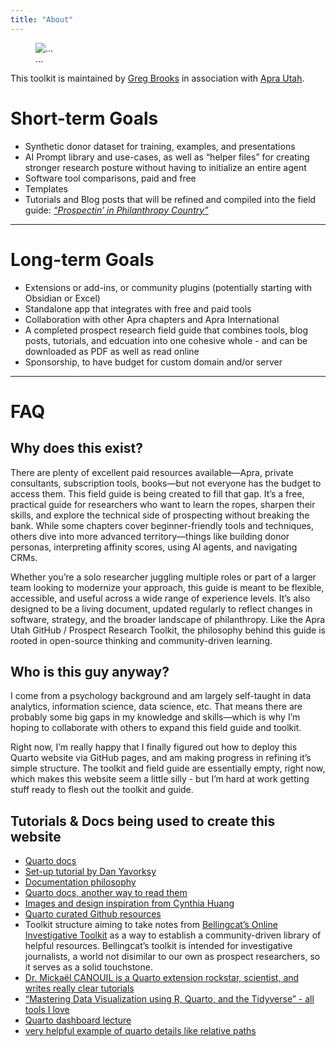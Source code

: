 ```yaml
---
title: "About"
---
```

::: {.column-margin}
![...](https://i.postimg.cc/rwp86Hry/25th-anniversary-logo.jpg)
:::

This toolkit is maintained by [Greg Brooks](https://github.com/analyst-greg/){.external} in association with [Apra Utah](https://aprautah.wildapricot.org/){.external}.

# Short-term Goals
- Synthetic donor dataset for training, examples, and presentations
- AI Prompt library and use-cases, as well as "helper files" for creating stronger research posture without having to initialize an entire agent
- Software tool comparisons, paid and free
- Templates
- Tutorials and Blog posts that will be refined and compiled into the field guide: [*"Prospectin' in Philanthropy Country"*](toolkit_blog/technical_field_guide/index.qmd)

***
# Long-term Goals
- Extensions or add-ins, or community plugins (potentially starting with Obsidian or Excel)
- Standalone app that integrates with free and paid tools
- Collaboration with other Apra chapters and Apra International
- A completed prospect research field guide that combines tools, blog posts, tutorials, and edcuation into one cohesive whole - and can be downloaded as PDF as well as read online
- Sponsorship, to have budget for custom domain and/or server

***
# FAQ

## Why does this exist?

There are plenty of excellent paid resources available—Apra, private consultants, subscription tools, books—but not everyone has the budget to access them. This field guide is being created to fill that gap. It’s a free, practical guide for researchers who want to learn the ropes, sharpen their skills, and explore the technical side of prospecting without breaking the bank.
While some chapters cover beginner-friendly tools and techniques, others dive into more advanced territory—things like building donor personas, interpreting affinity scores, using AI agents, and navigating CRMs. 

Whether you're a solo researcher juggling multiple roles or part of a larger team looking to modernize your approach, this guide is meant to be flexible, accessible, and useful across a wide range of experience levels. It’s also designed to be a living document, updated regularly to reflect changes in software, strategy, and the broader landscape of philanthropy. Like the Apra Utah GitHub / Prospect Research Toolkit, the philosophy behind this guide is rooted in open-source thinking and community-driven learning.

## Who is this guy anyway?

I come from a psychology background and am largely self-taught in data analytics, information science, data science, etc. That means there are probably some big gaps in my knowledge and skills—which is why I'm hoping to collaborate with others to expand this field guide and toolkit. 

Right now, I'm really happy that I finally figured out how to deploy this Quarto website via GitHub pages, and am making progress in refining it's simple structure. The toolkit and field guide are essentially empty, right now, which makes this website seem a little silly - but I'm hard at work getting stuff ready to flesh out the toolkit and guide.

## Tutorials & Docs being used to create this website
- [Quarto docs](https://quarto.org/docs/websites){.external}
- [Set-up tutorial by Dan Yavorksy](https://www.danyavorsky.com/posts/020-quarto-websites/){.external}
- [Documentation philosophy](https://diataxis.fr/){.external}
- [Quarto docs, another way to read them](https://deepwiki.com/quarto-dev/quarto-web/4.1-website-navigation){.external}
- [Images and design inspiration from Cynthia Huang](https://www.cynthiahqy.com/blog.html){.external}
- [Quarto curated Github resources](https://github.com/mcanouil/awesome-quarto){.external}
- Toolkit structure aiming to take notes from [Bellingcat's Online Investigative Toolkit](https://bellingcat.gitbook.io/toolkit){.external} as a way to establish a community-driven library of helpful resources. Bellingcat's toolkit is intended for investigative journalists, a world not disimilar to our own as prospect researchers, so it serves as a solid touchstone. 
- [Dr. Mickaël CANOUIL is a Quarto extension rockstar, scientist, and writes really clear tutorials](https://mickael.canouil.fr/posts/2025-05-19-quarto-codespaces/)
- ["Mastering Data Visualization using R, Quarto, and the Tidyverse" - all tools I love](https://data-vis-using-r.info/03_intro_to_quarto/intro_to_quarto.html)
- [Quarto dashboard lecture](https://vizdata.org/slides/20/20-quarto-dashboards.html#/qmd-dashboard)
- [very helpful example of quarto details like relative paths](https://quarto.neocities.org/docs/relative_paths)

